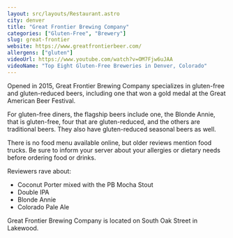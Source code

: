 ```yaml
---
layout: src/layouts/Restaurant.astro
city: denver
title: "Great Frontier Brewing Company"
categories: ["Gluten-Free", "Brewery"]
slug: great-frontier
website: https://www.greatfrontierbeer.com/
allergens: ["gluten"]
videoUrl: https://www.youtube.com/watch?v=OM7Fjw6uJAA
videoName: "Top Eight Gluten-Free Breweries in Denver, Colorado"
---
```


Opened in 2015, Great Frontier Brewing Company specializes in gluten-free and gluten-reduced beers, including one that won a gold medal at the Great American Beer Festival.

For gluten-free diners, the flagship beers include one, the Blonde Annie, that is gluten-free, four that are gluten-reduced, and the others are traditional beers. They also have gluten-reduced seasonal beers as well.

There is no food menu available online, but older reviews mention food trucks. Be sure to inform your server about your allergies or dietary needs before ordering food or drinks.

Reviewers rave about:
* Coconut Porter mixed with the PB Mocha Stout
* Double IPA
* Blonde Annie
* Colorado Pale Ale

Great Frontier Brewing Company is located on South Oak Street in Lakewood.
